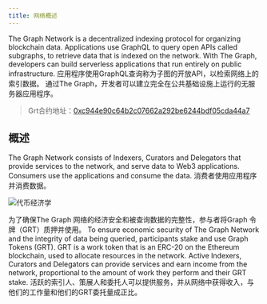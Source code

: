 ```yaml
---
title: 网络概述
---
```


The Graph Network is a decentralized indexing protocol for organizing blockchain data. Applications use GraphQL to query open APIs called subgraphs, to retrieve data that is indexed on the network. With The Graph, developers can build serverless applications that run entirely on public infrastructure. 应用程序使用GraphQL查询称为子图的开放API，以检索网络上的索引数据。 通过The Graph，开发者可以建立完全在公共基础设施上运行的无服务器应用程序。

> Grt合约地址：[0xc944e90c64b2c07662a292be6244bdf05cda44a7](https://etherscan.io/token/0xc944e90c64b2c07662a292be6244bdf05cda44a7)

## 概述

The Graph Network consists of Indexers, Curators and Delegators that provide services to the network, and serve data to Web3 applications. Consumers use the applications and consume the data. 消费者使用应用程序并消费数据。

![代币经济学](/img/Network-roles@2x.png)

为了确保The Graph 网络的经济安全和被查询数据的完整性，参与者将Graph 令牌（GRT）质押并使用。 To ensure economic security of The Graph Network and the integrity of data being queried, participants stake and use Graph Tokens (GRT). GRT is a work token that is an ERC-20 on the Ethereum blockchain, used to allocate resources in the network. Active Indexers, Curators and Delegators can provide services and earn income from the network, proportional to the amount of work they perform and their GRT stake. 活跃的索引人、策展人和委托人可以提供服务，并从网络中获得收入，与他们的工作量和他们的GRT委托量成正比。
